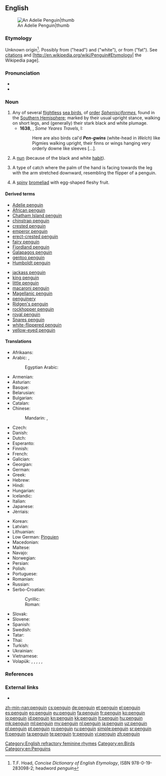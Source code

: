 {{wikipedia}}
==English==
[[Image:Adelie Penguin.jpg|An Adelie Penguin|thumb]]

===Etymology===
Unknown origin<ref>T.F. Hoad, ''Concise Dictionary of English Etymology'', ISBN 978-0-19-283098-2; headword ''penguin''</ref>. Possibly from {{etyl|cy|en}} {{term|lang=cy|pen}} ("head") and {{term|lang=cy|gwyn}} ("white"), or from {{etyl|la|en}} {{term|lang=la|pinguis}} ("fat"). See [[Citations:penguin|citations]] and [http://en.wikipedia.org/wiki/Penguin#Etymology| the Wikipedia page].

===Pronunciation===
* {{enPR|pĕng'gwĭn, pĕn'gwĭn}}
* {{audio|en-us-penguin.ogg|Audio (US)}}

===Noun===
{{en-noun}}

# Any of several [[flightless]] [[sea bird]]s, of [[order]] ''[[Sphenisciformes]]'', found in the [[Southern Hemisphere]]; marked by their usual upright stance, walking on short legs, and (generally) their stark black and white plumage. {{defdate|from 16th c.}}
#* '''1638''', {{w|Thomas Herbert}}, ''Some Yeares Travels'', I:
#*: Here are also birds cal'd '''''Pen-gwins''''' (white-head in ''Welch'') like Pigmies walking upright, their finns or wings hanging very orderly downe like sleeves [...].
# {{context|slang|lang=en}} A [[nun]] (because of the black and white [[habit]]).
# {{context|juggling|lang=en}} A type of catch where the palm of the hand is facing towards the leg with the arm stretched downward, resembling the flipper of a penguin.
# {{context|botany|lang=en}} A [[spiny]] [[bromeliad]] with egg-shaped fleshy fruit.

====Derived terms====
{{rel-top}}
* [[Adelie penguin]]
* [[African penguin]]
* [[Chatham Island penguin]]
* [[chinstrap penguin]]
* [[crested penguin]]
* [[emperor penguin]]
* [[erect-crested penguin]]
* [[fairy penguin]]
* [[Fiordland penguin]]
* [[Galapagos penguin]]
* [[gentoo penguin]]
* [[Humboldt penguin]]
{{rel-mid}}
* [[jackass penguin]]
* [[king penguin]]
* [[little penguin]]
* [[macaroni penguin]]
* [[Magellanic penguin]]
* [[penguinery]]
* [[Ridgen's penguin]]
* [[rockhopper penguin]]
* [[royal penguin]]
* [[Snares penguin]]
* [[white-flippered penguin]]
* [[yellow-eyed penguin]]
{{rel-bottom}}

====Translations====
{{trans-top|flightless sea bird}}
* Afrikaans: {{t|af|pikkewyn}}
* Arabic: {{t|ar|بطريق|m|tr=biṭrīq}}, {{t|ar|بينجوين|m|tr=bingwiin}}
*: Egyptian Arabic: {{t|arz|بطريق|m|tr=baṭrīq|sc=Arab}}
* Armenian: {{t|hy|պինգվին|tr=pingvin}}
* Asturian: {{t|ast|pingüín|m}}
* Basque: {{t+|eu|pinguino}}
* Belarusian: {{t|be|пінгвін|m|tr=pinhvín}}
* Bulgarian: {{t+|bg|пингвин|m|tr=pingvín}}
* Catalan: {{t|ca|pingüí|m}}
* Chinese:
*: Mandarin: {{t|cmn|企鵝|sc=Hani}}, {{t+|cmn|企鹅|tr=qǐ'é|sc=Hani}}
* Czech: {{t+|cs|tučňák|m}}
* Danish: {{t+|da|pingvin}}
* Dutch: {{t+|nl|pinguïn|m}}
* Esperanto: {{t+|eo|pingveno}}
* Finnish: {{t+|fi|pingviini}}
* French: {{t+|fr|manchot|m}}
* Galician: {{t+|gl|pingüín|m}}
* Georgian: {{t|ka|პინგვინი|tr=pingvini|sc=Geor}}
* German: {{t+|de|Pinguin|m}}
* Greek: {{t+|el|πιγκουίνος|m|tr=pigkouínos}}
* Hebrew: {{t|he|פינגווין}}
* Hindi: {{t|hi|पेंगुइन|tr=pēṅgu'in}}
* Hungarian: {{t+|hu|pingvin}}
* Icelandic: {{t+|is|mörgæs|f}}
* Italian: {{t+|it|pinguino|m}}
* Japanese: {{t+|ja|ペンギン|tr=pengin}}
* Jèrriais: {{t|roa-jer|pîngouîn|m}}
{{trans-mid}}
* Korean: {{t+|ko|펭귄|tr=peng-gwin|sc=Hang}}
* Latvian: {{t|lv|pingvīns|m}}
* Lithuanian: {{t+|lt|pingvinas|m}}
* Low German: [[Pinguien]] {{g|m}}
* Macedonian: {{t|mk|пингвин|m|tr=pingvín}}
* Maltese: {{t|mt|pengwin|m}}
* Navajo: {{t|nv|tsídii naʼałkʼaiʼí}}
* Norwegian: {{t|no|pingvin|m}}
* Persian: {{t+|fa|پنگوئن}}
* Polish: {{t+|pl|pingwin|m}}
* Portuguese: {{t+|pt|pinguim|m}}
* Romanian: {{t+|ro|pinguin|m}}
* Russian: {{t+|ru|пингвин|m|tr=pingvín}}
* Serbo-Croatian:
*: Cyrillic: {{t|sh|пингвин|m}}
*: Roman: {{t|sh|pingvin|m}}
* Slovak: {{t|sk|tučniak|m}}
* Slovene: {{t+|sl|pingvin|m}}
* Spanish: {{t+|es|pingüino|m}}
* Swedish: {{t+|sv|pingvin}}
* Tatar: {{t|tt|пингвин|sc=Cyrl}}
* Thai: {{t|th|เพนกวิน|tr=payn-gwin}}
* Turkish: {{t+|tr|penguen}}
* Ukrainian: {{t|uk|пінгвін|m|tr=pinhvín}}
* Vietnamese: {{t|vi|chim cánh cụt}}
* Volapük: {{qualifier|♂♀}} {{t|vo|pinguen}}, {{qualifier|♂}} {{t|vo|hipinguen}}, {{qualifier|♀}} {{t|vo|jipinguen}}, {{qualifier|♂♀ offspring, young}} {{t|vo|pinguenül}}, {{qualifier|♂ offspring}} {{t|vo|hipinguenül}}, {{qualifier|♀ offspring}} {{t|vo|jipinguenül}}
{{trans-bottom}}

===References===
<references/>

===External links===
* {{projectlink|Collier's|Penguin}}

[[Category:English refractory feminine rhymes]]
[[Category:en:Birds]]
[[Category:en:Penguins]]

[[zh-min-nan:penguin]]
[[cs:penguin]]
[[de:penguin]]
[[et:penguin]]
[[el:penguin]]
[[es:penguin]]
[[eo:penguin]]
[[eu:penguin]]
[[fa:penguin]]
[[fr:penguin]]
[[ko:penguin]]
[[io:penguin]]
[[id:penguin]]
[[kn:penguin]]
[[kk:penguin]]
[[lt:penguin]]
[[hu:penguin]]
[[mk:penguin]]
[[ml:penguin]]
[[my:penguin]]
[[nl:penguin]]
[[ja:penguin]]
[[uz:penguin]]
[[pl:penguin]]
[[pt:penguin]]
[[ro:penguin]]
[[ru:penguin]]
[[simple:penguin]]
[[sr:penguin]]
[[fi:penguin]]
[[ta:penguin]]
[[te:penguin]]
[[tr:penguin]]
[[vi:penguin]]
[[zh:penguin]]